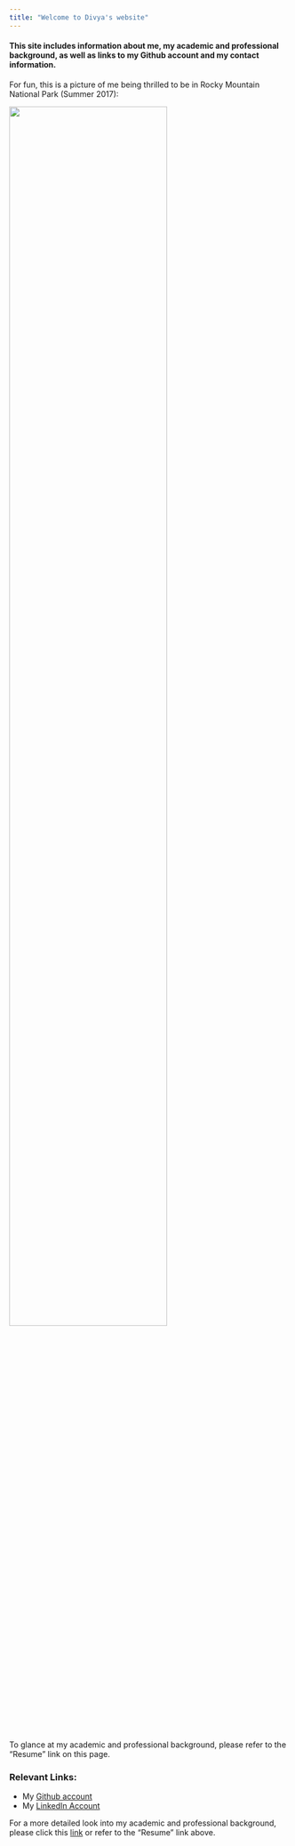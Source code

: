 ```yaml
---
title: "Welcome to Divya's website"
---
```


#### This site includes information about me, my academic and professional background, as well as links to my Github account and my contact information. 

For fun, this is a picture of me being thrilled to be in Rocky Mountain National Park (Summer 2017): 

<img src="images/me.jpg" style="width:75%">

To glance at my academic and professional background, please refer to the "Resume" link on this page.

### Relevant Links: 

* My [Github account](https://github.com/db3180)
* My [LinkedIn Account](https://www.linkedin.com/in/divya-bisht-b9787197/)

For a more detailed look into my academic and professional background, please click this [link](about.html) or refer to the "Resume" link above. 


